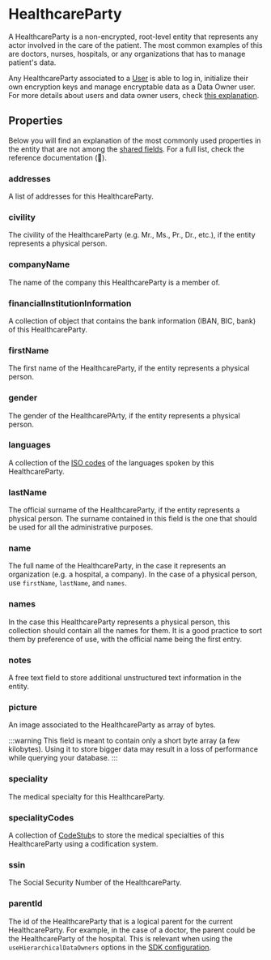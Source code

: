 # HealthcareParty

A HealthcareParty is a non-encrypted, root-level entity that represents any actor involved in the care of the patient.
The most common examples of this are doctors, nurses, hospitals, or any organizations that has to manage patient's data.

Any HealthcareParty associated to a [User](/explanations/data-model/user) is able to log in, initialize their own 
encryption keys and manage encryptable data as a Data Owner user. For more details about users and data owner users, 
check [this explanation](/explanations/data-owners-and-access-control).

## Properties

Below you will find an explanation of the most commonly used properties in the entity that are not among the
[shared fields](/explanations/data-model/#shared-fields). For a full list, check the reference documentation (:construction:).

### addresses
A list of addresses for this HealthcareParty.

### civility
The civility of the HealthcareParty (e.g. Mr., Ms., Pr., Dr., etc.), if the entity represents a physical person.

### companyName
The name of the company this HealthcareParty is a member of. 

### financialInstitutionInformation
A collection of object that contains the bank information (IBAN, BIC, bank) of this HealthcareParty.

### firstName
The first name of the HealthcareParty, if the entity represents a physical person.

### gender
The gender of the HealthcarePArty, if the entity represents a physical person.

### languages
A collection of the [ISO codes](https://www.loc.gov/standards/iso639-2/ISO-639-2_8859-1.txt) of the languages spoken by
this HealthcareParty.

### lastName
The official surname of the HealthcareParty, if the entity represents a physical person. The surname contained in this
field is the one that should be used for all the administrative purposes.

### name
The full name of the HealthcareParty, in the case it represents an organization (e.g. a hospital, a company). In the case
of a physical person, use `firstName`, `lastName`, and `names`.

### names
In the case this HealthcareParty represents a physical person, this collection should contain all the names for them. 
It is a good practice to sort them by preference of use, with the official name being the first entry.

### notes
A free text field to store additional unstructured text information in the entity.

### picture
An image associated to the HealthcareParty as array of bytes.

:::warning
This field is meant to contain only a short byte array (a few kilobytes). Using it to store bigger data may result in
a loss of performance while querying your database.
:::

### speciality
The medical specialty for this HealthcareParty.

### specialityCodes
A collection of [CodeStub](/explanations/data-model/codestub)s to store the medical specialties of this 
HealthcareParty using a codification system.

### ssin
The Social Security Number of the HealthcareParty.

### parentId
The id of the HealthcareParty that is a logical parent for the current HealthcareParty. For example, in the case of a 
doctor, the parent could be the HealthcareParty of the hospital. This is relevant when using the `useHierarchicalDataOwners`
options in the [SDK configuration](/how-to/initialize-the-sdk/#cryptography-configurations).